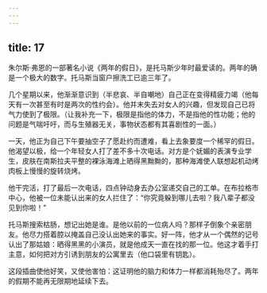 ```yaml
---
---
---
```

title: 17
---



朱尔斯·弗恩的一部著名小说《两年的假日》，是托马斯少年时最爱读的。两年的确是一个极大的数字。托马斯当窗户擦洗工已逾三年了。

几个星期以来，他渐渐意识到（半悲哀、半自嘲地）自己正在变得精疲力竭（他每天有一次甚至有时是两次的性约会）。他并末失去对女人的兴趣，但发现自己已将气力使到了极限。（让我补充一下，极限是指他的体力，不是指他的性功能；他的问题是气喘吁吁，而与生殖器无关，事物状态都有其喜剧性的一面。）

一天，他正为自己下午要抽空子了愿赴约而遭难，看上去象要度一个稀罕的假日。他渴望以极，给一个年轻女人打了差不多十次电话。对方是个妩媚的表演专业学生，皮肤在南斯拉夫平整的裸泳海滩上晒得黑黝黝的，那种海滩使人联想起机动烤肉板上慢慢的旋转烧烤。

他干完活，打了最后一次电话，四点钟动身去办公室递交自己的工单。在布拉格市中心，他被一位未能认出来的女人拦住了：“你究竟躲到哪儿去啦？我八辈子都没见到你啦！”

托马斯搜索枯肠，想记出她是谁。是他以前的一位病人吗？那样子倒象个亲密朋友。他尽力搭着腔以掩盖自己没认出她来的事实。好一阵，他才从一个偶然的记号认出了那姑娘：晒得黑黑的小演员，就是他成天一直在找的那一位。他这才着手打主意，如何把对方引诱到朋友的公寓里去（他口袋里有钥匙）。

这段插曲使他好笑，又使他害怕：这证明他的脑力和体力一样都消耗殆尽了。两年的假期不能再无限期地延续下去。